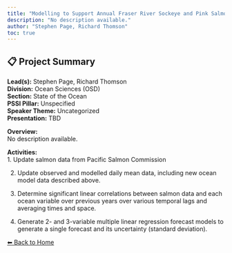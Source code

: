 ---
title: "Modelling to Support Annual Fraser River Sockeye and Pink Salmon Forecasts"
description: "No description available."
author: "Stephen Page, Richard Thomson"
toc: true
---

## 📋 Project Summary

**Lead(s):** Stephen Page, Richard Thomson  
**Division:** Ocean Sciences (OSD)  
**Section:** State of the Ocean  
**PSSI Pillar:** Unspecified  
**Speaker Theme:** Uncategorized  
**Presentation:** TBD  

**Overview:**  
No description available.   

**Activities:**  
1.	Update salmon data from Pacific Salmon Commission
2.	Update observed and modelled daily mean data, including new ocean model data described above.
3.	Determine significant linear correlations between salmon data and each ocean variable over previous years over various temporal lags and averaging times and space.
4.	Generate 2- and 3-variable multiple linear regression forecast models to generate a single forecast and its uncertainty (standard deviation).

[⬅ Back to Home](../index.qmd)

